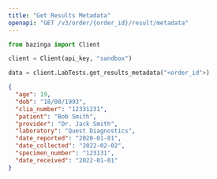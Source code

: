 ```yaml
---
title: "Get Results Metadata"
openapi: "GET /v3/order/{order_id}/result/metadata"
---
```


<RequestExample>

```python Python
from bazinga import Client

client = Client(api_key, "sandbox")

data = client.LabTests.get_results_metadata("<order_id">)

```

</RequestExample>

<ResponseExample>

```json Response
{
  "age": 19,
  "dob": "18/08/1993",
  "clia_number": "12331231",
  "patient": "Bob Smith",
  "provider": "Dr. Jack Smith",
  "laboratory": "Quest Diagnostics",
  "date_reported": "2020-01-01",
  "date_collected": "2022-02-02",
  "specimen_number": "123131",
  "date_received": "2022-01-01"
}
```

</ResponseExample>
